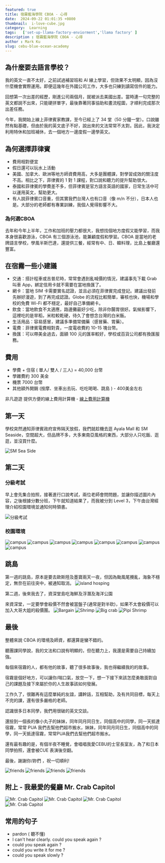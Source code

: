 ```yaml
---
featured: true
title: 宿霧藍海學院 CBOA - 心得
date:  2024-09-22 01:01:35 +0800
thumbnail:  i-love-cube.jpg
category:  Learning  
tags:   ['set-up-llama-factory-enviorment','llama factory' ]
description : 宿霧藍海學院 CBOA - 心得
author : Mark Ku
slug: cebu-blue-ocean-academy
---
```

## 為什麼要去語言學校？
我的英文一直不太好，之前試過補習班和 AI 線上學習，但效果不太明顯，因為沒什麼機會實際運用。即便這幾年在外國公司工作，大多也只練到讀寫信件的能力。  

回想第一次出差的經歷，剛進公司兩個月，就被派去美國出差。當時連一句完整的英文都說不出來，只能硬拼單字，最後靠著同事協助和畫流程圖，才順利完成那次出差任務。  

今年，我開始上線上菲律賓家教課，至今已經上了 34 堂（50 分鐘一堂）。口說雖然有點基礎，但由於我的英文底子不好，說出來的文法常常不太對。因此，我決定利用特休和加班補休，去一個地方一邊度假一邊學英文。   

## 為何選擇菲律賓
* 費用相對便宜
* 假日還可以玩水上活動
* 美國、加拿大、歐洲等地方師資費用高，大多是團體課，對學習成效的關注度不高。相比之下，菲律賓的 1 對 1 課程，對口說和聽力的提升幫助很大。
* 泰國和菲律賓的學費差不多，但菲律賓是官方語言英語的國家，日常生活中可以運用英文，幫助更大。
* 有人說菲律賓口音重，但其實我們台灣人也有口音（像 m/n 不分），日本人也是。大部分的老師都有專業訓練，我個人覺得影響不大。

### 為何選CBOA 
去年和今年上半年，工作和加班的壓力都很大，我想找個地方度假又能學習，而我本身很喜歡游泳，CBOA 有三個游泳池，能兼顧度假和學習。CBOA 是當地的老牌語言學校，學風半斯巴達，還提供三餐，經常有中、日、韓料理，比島上餐廳還豐富。


## 在宿霧一些小建議
* 交通：搭計程車或吉普尼時，常常會遇到亂喊價的情況，建議事先下載 Grab 叫車 App，綁定信用卡就不需要在當地換匯了。
* 網卡：當地 SIM 卡需要實名認證，並且必須在菲律賓完成登記。建議出發前先辦好漫遊，到了再完成認證。Globe 的流程比較簡單，審核也快，機場和學校的免費 Wi-Fi 都不穩定，最好自己準備網卡。
* 飲食：當地飲食不太適應，路邊攤最好少吃，除非你腸胃很好。氣候影響下，這裡吃的是旱稻，米粒較乾硬，待久了會想念台灣的白米飯。
* 生活用品：容易感冒，建議多準備常備藥（感冒藥、胃藥）。
* 電費：菲律賓電費相對貴，一度電收費約 10-15 塊台幣。
* 換匯：可以帶美金過去，面額 100 元的匯率較好，學校或百貨公司都有換匯服務。

## 費用
* 學費 + 住宿 ( 單人/ 雙人 / 三人) = 40,000 台幣
* 學雜費約 300 美金
* 機票 7000 台幣
* 其他額外開銷 (按摩、坐車出去玩、吃吃喝喝、跳島 ) - 400美金左右


非凡遊遊 提供方便的線上費用計算機 - [線上費用計算機](https://feifanstudy.com/schools/10-cboa)

## 第一天
學校突然通知菲律賓政府宣佈隔天放假，我們就趁機去逛 Ayala Mall 和 SM Seaside，空間超大，但品牌不多，大多東南亞風格的東西，大部分人只吃飯、逛逛，並沒買什麼。

![SM Sea Side](sm-sea-side.jpg)

## 第二天 
### 分級考試
早上會先集合拍照，接著進行口說考試，兩位老師會問問題，並讓你描述圖片內容，之後根據分數分班，下午就知道結果了，而我被分到 Level 3，下午由台灣經理介紹校園環境並通知何時領書。

![分級考試](english-test.jpg)

### 校園環境

![campus](campus-1.jpg)
![campus](campus-2.jpg)
![campus](campus-3.jpg)
![campus](campus-4.jpg)
![campus](campus-5.jpg)
![campus](campus-6.jpg)
![campus](campus-7.jpg)
![campus](campus-8.jpg)

## 跳島
第一週的跳島，原本是要去歐斯陸及墨寶兩天一夜，但因為颱風尾攪亂，海象不穩定，無奈在前往突中，被通知取消。 
![island hosping](island-hosping.jpg )

第二週，後來我去了，資深堂島吃海鮮及浮潛及海洋公園  

來資深堂，一定要學會殺價不然會被當盤子(通常是對半砍)，如果不太會殺價可以加入大哥大姐的殺價團。
![Bargain](caohagan-Island-1.jpg)
![Shrimp](caohagan-Island-2.jpg)
![Big crab](caohagan-Island-3.jpg)
![Pipi Shrimp](caohagan-Island-4.jpg)

## 最後
整體來說 CBOA 的環境及師資，都還算是蠻不錯的。    

聽團課同學說，我的文法和口說有明顯的，但在聽力上，我還是需要自己持續加強。  

每個來宿霧的人，都有他的故事，聽了很多故事後，我也得繼續我的的故事。  

宿霧是個好地方，可以讓你/喘口氣，放空一下，想一下接下來該怎麼勇敢面對自己的課題及接下來屬於你的人生故事該如何發展。  

工作久了，很難再有這麼單純的友誼，講幹話，互相幫助，及有共同目標，每天上不完的課，還有很多嚴格的老師。  

認識很多日本同學，我們用很破的英文交談。  

還撿到一個長的像小丸子的妹妹，同年同月同日生，同個高中的同學，同一天抵達宿霧，常常 PUA 我們去幫他們超市搬水，妹妹，同年同月同日生，同個高中的同學，同一天抵達宿霧，常常PUA我們去幫他們超市搬水。  

還有最有趣的是，有個半夜不睡覺，會唱唱我愛CEBU的士官長室友，為了和日本同學拍照，還會被CUE 表演後空翻。  

最後，謝謝你/妳們 ，祝一切順利!  

![friends](friends-1.jpg)
![friends](friends-2.jpg)
![friends](friends-3.jpg)
![friends](friends-4.jpg)

## 附上 - 我最愛的餐廳 Mr. Crab Capitol
![Mr. Crab Capitol](mr-crab-capitol-1.jpg)
![Mr. Crab Capitol](mr-crab-capitol-2.jpg)
![Mr. Crab Capitol](mr-crab-capitol-3.jpg)
![Mr. Crab Capitol](mr-crab-capitol-4.jpg)

## 常用的句子
* pardon ( 聽不懂)
* I can't hear clearly. could you speak again ?
* could you speak again ?
* could you write it for me ?
* could you speak slowly ?